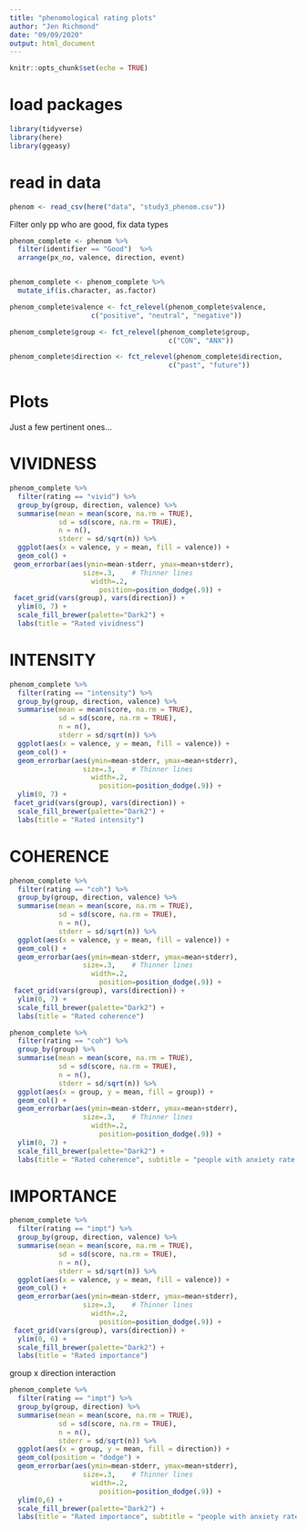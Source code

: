```yaml
---
title: "phenomological rating plots"
author: "Jen Richmond"
date: "09/09/2020"
output: html_document
---
```


```r
knitr::opts_chunk$set(echo = TRUE)
```

# load packages
```r
library(tidyverse)
library(here)
library(ggeasy)
```

# read in data
```r
phenom <- read_csv(here("data", "study3_phenom.csv"))
```

Filter only pp who are good, fix data types
```r

phenom_complete <- phenom %>%
  filter(identifier == "Good")  %>%
  arrange(px_no, valence, direction, event)


phenom_complete <- phenom_complete %>%
  mutate_if(is.character, as.factor)

phenom_complete$valence <- fct_relevel(phenom_complete$valence, 
                    c("positive", "neutral", "negative"))

phenom_complete$group <- fct_relevel(phenom_complete$group, 
                                       c("CON", "ANX"))

phenom_complete$direction <- fct_relevel(phenom_complete$direction, 
                                       c("past", "future"))

```

# Plots

Just a few pertinent ones...

# VIVIDNESS 
```r
phenom_complete %>%
  filter(rating == "vivid") %>%
  group_by(group, direction, valence) %>%
  summarise(mean = mean(score, na.rm = TRUE), 
            sd = sd(score, na.rm = TRUE), 
            n = n(), 
            stderr = sd/sqrt(n)) %>%
  ggplot(aes(x = valence, y = mean, fill = valence)) +
  geom_col() +
 geom_errorbar(aes(ymin=mean-stderr, ymax=mean+stderr),
                  size=.3,    # Thinner lines
                    width=.2,
                      position=position_dodge(.9)) +
 facet_grid(vars(group), vars(direction)) +
  ylim(0, 7) +
  scale_fill_brewer(palette="Dark2") +
  labs(title = "Rated vividness")
```


# INTENSITY
```r
phenom_complete %>%
  filter(rating == "intensity") %>%
  group_by(group, direction, valence) %>%
  summarise(mean = mean(score, na.rm = TRUE), 
            sd = sd(score, na.rm = TRUE), 
            n = n(), 
            stderr = sd/sqrt(n)) %>%
  ggplot(aes(x = valence, y = mean, fill = valence)) +
  geom_col() +
  geom_errorbar(aes(ymin=mean-stderr, ymax=mean+stderr),
                  size=.3,    # Thinner lines
                    width=.2,
                      position=position_dodge(.9)) +
  ylim(0, 7) +
 facet_grid(vars(group), vars(direction)) +
  scale_fill_brewer(palette="Dark2") +
  labs(title = "Rated intensity")
```


# COHERENCE
```r
phenom_complete %>%
  filter(rating == "coh") %>%
  group_by(group, direction, valence) %>%
  summarise(mean = mean(score, na.rm = TRUE), 
            sd = sd(score, na.rm = TRUE), 
            n = n(), 
            stderr = sd/sqrt(n)) %>%
  ggplot(aes(x = valence, y = mean, fill = valence)) +
  geom_col() +
  geom_errorbar(aes(ymin=mean-stderr, ymax=mean+stderr),
                  size=.3,    # Thinner lines
                    width=.2,
                      position=position_dodge(.9)) +
 facet_grid(vars(group), vars(direction)) +
  ylim(0, 7) +
  scale_fill_brewer(palette="Dark2") +
  labs(title = "Rated coherence")
```


```r
phenom_complete %>%
  filter(rating == "coh") %>%
  group_by(group) %>%
  summarise(mean = mean(score, na.rm = TRUE), 
            sd = sd(score, na.rm = TRUE), 
            n = n(), 
            stderr = sd/sqrt(n)) %>%
  ggplot(aes(x = group, y = mean, fill = group)) +
  geom_col() +
  geom_errorbar(aes(ymin=mean-stderr, ymax=mean+stderr),
                  size=.3,    # Thinner lines
                    width=.2,
                      position=position_dodge(.9)) +
  ylim(0, 7) +
  scale_fill_brewer(palette="Dark2") +
  labs(title = "Rated coherence", subtitle = "people with anxiety rate events as more (not less) coherent")
```

# IMPORTANCE
```r
phenom_complete %>%
  filter(rating == "impt") %>%
  group_by(group, direction, valence) %>%
  summarise(mean = mean(score, na.rm = TRUE), 
            sd = sd(score, na.rm = TRUE), 
            n = n(), 
            stderr = sd/sqrt(n)) %>%
  ggplot(aes(x = valence, y = mean, fill = valence)) +
  geom_col() +
  geom_errorbar(aes(ymin=mean-stderr, ymax=mean+stderr),
                  size=.3,    # Thinner lines
                    width=.2,
                      position=position_dodge(.9)) +
 facet_grid(vars(group), vars(direction)) +
  ylim(0, 6) +
  scale_fill_brewer(palette="Dark2") +
  labs(title = "Rated importance")

```

group x direction interaction 
```r

phenom_complete %>%
  filter(rating == "impt") %>%
  group_by(group, direction) %>%
  summarise(mean = mean(score, na.rm = TRUE), 
            sd = sd(score, na.rm = TRUE), 
            n = n(), 
            stderr = sd/sqrt(n)) %>%
  ggplot(aes(x = group, y = mean, fill = direction)) +
  geom_col(position = "dodge") +
  geom_errorbar(aes(ymin=mean-stderr, ymax=mean+stderr),
                  size=.3,    # Thinner lines
                    width=.2,
                      position=position_dodge(.9)) +
  ylim(0,6) +
  scale_fill_brewer(palette="Dark2") +
  labs(title = "Rated importance", subtitle = "people with anxiety rate future events as more important")


```